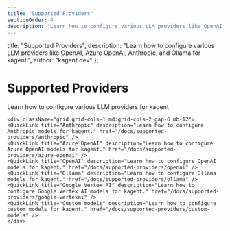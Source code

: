 ```yaml
---
title: "Supported Providers"
sectionOrder: 4
description: "Learn how to configure various LLM providers like OpenAI, Azure OpenAI, Anthropic, and Ollama for kagent."
---
```


  title: "Supported Providers",
  description: "Learn how to configure various LLM providers like OpenAI, Azure OpenAI, Anthropic, and Ollama for kagent.",
  author: "kagent.dev"
};


<div className="max-w-3xl mx-auto">
    <div className="text-center mb-12">
    <h1 className="text-4xl font-bold mb-4">Supported Providers</h1>
    <p className="text-xl text-gray-400 mb-8">Learn how to configure various LLM providers for kagent</p>
    </div>

    <div className="grid grid-cols-1 md:grid-cols-2 gap-6 mb-12">
    <QuickLink title="Anthropic" description="Learn how to configure Anthropic models for kagent." href="/docs/supported-providers/anthropic" />
    <QuickLink title="Azure OpenAI" description="Learn how to configure Azure OpenAI models for kagent." href="/docs/supported-providers/azure-openai" />
    <QuickLink title="OpenAI" description="Learn how to configure OpenAI models for kagent." href="/docs/supported-providers/openai" />
    <QuickLink title="Ollama" description="Learn how to configure Ollama models for kagent." href="/docs/supported-providers/ollama" />
    <QuickLink title="Google Vertex AI" description="Learn how to configure Google Vertex AI models for kagent." href="/docs/supported-providers/google-vertexai" />
    <QuickLink title="Custom models" description="Learn how to configure custom models for kagent." href="/docs/supported-providers/custom-models" />
    </div>
</div>


